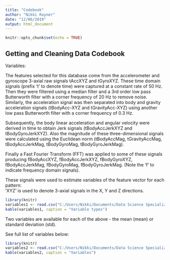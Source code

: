 ---
title: "Codebook"
author: "Nikki Rayner"
date: "12/06/2019"
output: html_document
---

```{r setup, include=FALSE}
knitr::opts_chunk$set(echo = TRUE)
```

## Getting and Cleaning Data Codebook

Variables:

The features selected for this database come from the accelerometer and gyroscope 3-axial raw signals tAccXYZ and tGyroXYZ. These time domain signals (prefix 't' to denote time) were captured at a constant rate of 50 Hz. Then they were filtered using a median filter and a 3rd order low pass Butterworth filter with a corner frequency of 20 Hz to remove noise. Similarly, the acceleration signal was then separated into body and gravity acceleration signals (tBodyAcc-XYZ and tGravityAcc-XYZ) using another low pass Butterworth filter with a corner frequency of 0.3 Hz. 

Subsequently, the body linear acceleration and angular velocity were derived in time to obtain Jerk signals (tBodyAccJerkXYZ and tBodyGyroJerkXYZ). Also the magnitude of these three-dimensional signals were calculated using the Euclidean norm (tBodyAccMag, tGravityAccMag, tBodyAccJerkMag, tBodyGyroMag, tBodyGyroJerkMag). 

Finally a Fast Fourier Transform (FFT) was applied to some of these signals producing fBodyAccXYZ, fBodyAccJerkXYZ, fBodyGyroXYZ, fBodyAccJerkMag, fBodyGyroMag, fBodyGyroJerkMag. (Note the 'f' to indicate frequency domain signals). 

These signals were used to estimate variables of the feature vector for each pattern:  
'XYZ' is used to denote 3-axial signals in the X, Y and Z directions.

```{r echo=FALSE, results='asis'}
library(knitr)
variables1 <- read.csv("C:/Users/Nikki/Documents/Data Science Specialization/Working Directory/Coursera/Data/Assignment_3.4_Data/Variables.csv",header = TRUE)
kable(variables1, caption = "Variable types")
```


Two variables are available for each of the above - the mean (mean) or standard deviation (std). 

See full list of variables below:

```{r echo=FALSE, results='asis'}
library(knitr)
variables2 <- read.csv("C:/Users/Nikki/Documents/Data Science Specialization/Working Directory/Coursera/Data/Assignment_3.4_Data/Variables2.csv",header = TRUE)
kable(variables2, caption = "Variables")
```
